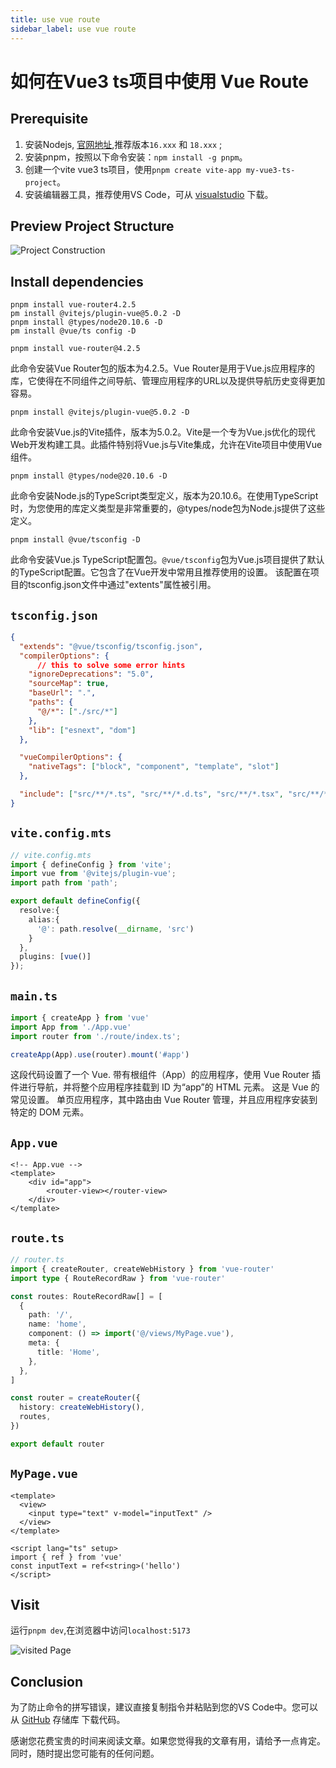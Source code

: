 ```yaml
---
title: use vue route
sidebar_label: use vue route
---
```


# 如何在Vue3 ts项目中使用 Vue Route

## Prerequisite

1. 安装Nodejs, [官网地址](https://nodejs.org/en),推荐版本`16.xxx` 和 `18.xxx` ;
2. 安装pnpm，按照以下命令安装：`npm install -g pnpm`。
3. 创建一个vite vue3 ts项目，使用`pnpm create vite-app my-vue3-ts-project`。
4. 安装编辑器工具，推荐使用VS Code，可从 [visualstudio](https://code.visualstudio.com/) 下载。

## Preview Project Structure

![Project Construction](https://s2.loli.net/2023/12/31/gVRe8YzSbUWxjXO.png)

## Install dependencies

```shell
pnpm install vue-router4.2.5
pm install @vitejs/plugin-vue@5.0.2 -D
pnpm install @types/node20.10.6 -D 
pm install @vue/ts config -D
```

`pnpm install vue-router@4.2.5`

此命令安装Vue Router包的版本为4.2.5。Vue Router是用于Vue.js应用程序的库，它使得在不同组件之间导航、管理应用程序的URL以及提供导航历史变得更加容易。

`pnpm install @vitejs/plugin-vue@5.0.2 -D`

此命令安装Vue.js的Vite插件，版本为5.0.2。Vite是一个专为Vue.js优化的现代Web开发构建工具。此插件特别将Vue.js与Vite集成，允许在Vite项目中使用Vue组件。

`pnpm install @types/node@20.10.6 -D`

此命令安装Node.js的TypeScript类型定义，版本为20.10.6。在使用TypeScript时，为您使用的库定义类型是非常重要的，@types/node包为Node.js提供了这些定义。

`pnpm install @vue/tsconfig -D`

此命令安装Vue.js TypeScript配置包。`@vue/tsconfig`包为Vue.js项目提供了默认的TypeScript配置。它包含了在Vue开发中常用且推荐使用的设置。
该配置在项目的tsconfig.json文件中通过"extents"属性被引用。


## `tsconfig.json`

```json
{
  "extends": "@vue/tsconfig/tsconfig.json",
  "compilerOptions": {
      // this to solve some error hints
    "ignoreDeprecations": "5.0",
    "sourceMap": true,
    "baseUrl": ".",
    "paths": {
      "@/*": ["./src/*"]
    },
    "lib": ["esnext", "dom"]
  },

  "vueCompilerOptions": {
    "nativeTags": ["block", "component", "template", "slot"]
  },

  "include": ["src/**/*.ts", "src/**/*.d.ts", "src/**/*.tsx", "src/**/*.vue"]
}
```

## `vite.config.mts`

```ts
// vite.config.mts
import { defineConfig } from 'vite';
import vue from '@vitejs/plugin-vue';
import path from 'path';

export default defineConfig({
  resolve:{
    alias:{
      '@': path.resolve(__dirname, 'src')
    }
  },
  plugins: [vue()]
});

```

## `main.ts`

```ts
import { createApp } from 'vue'
import App from './App.vue'
import router from './route/index.ts';

createApp(App).use(router).mount('#app')

```

这段代码设置了一个 Vue. 带有根组件（App）的应用程序，使用 Vue Router 插件进行导航，并将整个应用程序挂载到 ID 为“app”的 HTML 元素。 这是 Vue 的常见设置。 单页应用程序，其中路由由 Vue Router 管理，并且应用程序安装到特定的 DOM 元素。

## `App.vue`

```vue
<!-- App.vue -->
<template>
    <div id="app">
        <router-view></router-view>
    </div>
</template>

```

## `route.ts`

```ts
// router.ts
import { createRouter, createWebHistory } from 'vue-router'
import type { RouteRecordRaw } from 'vue-router'

const routes: RouteRecordRaw[] = [
  {
    path: '/',
    name: 'home',
    component: () => import('@/views/MyPage.vue'),
    meta: {
      title: 'Home',
    },
  },
]

const router = createRouter({
  history: createWebHistory(),
  routes,
})

export default router

```

## `MyPage.vue`

```vue
<template>
  <view>
    <input type="text" v-model="inputText" />
  </view>
</template>

<script lang="ts" setup>
import { ref } from 'vue'
const inputText = ref<string>('hello')
</script>

```

## Visit

运行`pnpm dev`,在浏览器中访问`localhost:5173`

![visited Page](https://s2.loli.net/2023/12/31/ONkqPXf6ejuAgBL.png)

## Conclusion

为了防止命令的拼写错误，建议直接复制指令并粘贴到您的VS Code中。您可以从 [GitHub](https://github.com/Halcyon666/taco-shop.git) 存储库 下载代码。

感谢您花费宝贵的时间来阅读文章。如果您觉得我的文章有用，请给予一点肯定。同时，随时提出您可能有的任何问题。
